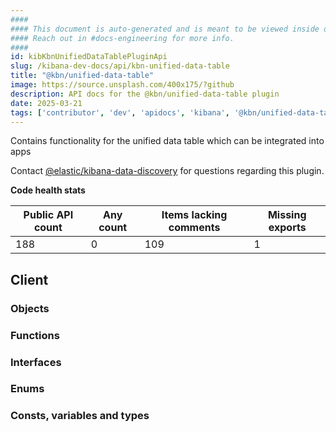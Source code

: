 ```yaml
---
####
#### This document is auto-generated and is meant to be viewed inside our experimental, new docs system.
#### Reach out in #docs-engineering for more info.
####
id: kibKbnUnifiedDataTablePluginApi
slug: /kibana-dev-docs/api/kbn-unified-data-table
title: "@kbn/unified-data-table"
image: https://source.unsplash.com/400x175/?github
description: API docs for the @kbn/unified-data-table plugin
date: 2025-03-21
tags: ['contributor', 'dev', 'apidocs', 'kibana', '@kbn/unified-data-table']
---
```


Contains functionality for the unified data table which can be integrated into apps

Contact [@elastic/kibana-data-discovery](https://github.com/orgs/elastic/teams/kibana-data-discovery) for questions regarding this plugin.

**Code health stats**

| Public API count  | Any count | Items lacking comments | Missing exports |
|-------------------|-----------|------------------------|-----------------|
| 188 | 0 | 109 | 1 |

## Client

### Objects
<DocDefinitionList data={kbnUnifiedDataTableObj.client.objects}/>

### Functions
<DocDefinitionList data={kbnUnifiedDataTableObj.client.functions}/>

### Interfaces
<DocDefinitionList data={kbnUnifiedDataTableObj.client.interfaces}/>

### Enums
<DocDefinitionList data={kbnUnifiedDataTableObj.client.enums}/>

### Consts, variables and types
<DocDefinitionList data={kbnUnifiedDataTableObj.client.misc}/>

